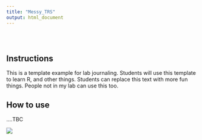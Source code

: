 ```yaml
---
title: "Messy_TRS"
output: html_document
---
```


<style type="text/css">
.title {
  display: none;
}

#getting-started img {
  margin-right: 10px;
}

</style>

<div class="row" style="padding-top: 30px;">
<div class="col-sm-6">

# **Instructions**

This is a template example for lab journaling. Students will use this template to learn R, and other things. Students can replace this text with more fun things. People not in my lab can use this too.

## How to use

....TBC


</div>
<div class="col-sm-6">


<a href = "https://trsamp.github.io">
![](images/logo.png)
</a>
</div>
